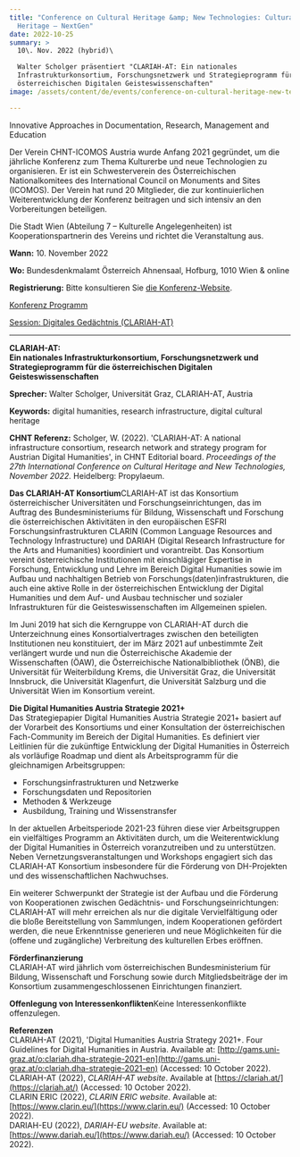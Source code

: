 ```yaml
---
title: "Conference on Cultural Heritage &amp; New Technologies: Cultural
  Heritage – NextGen"
date: 2022-10-25
summary: >
  10\. Nov. 2022 (hybrid)\

  Walter Scholger präsentiert "CLARIAH-AT: Ein nationales
  Infrastrukturkonsortium, Forschungsnetzwerk und Strategieprogramm für die
  österreichischen Digitalen Geisteswissenschaften"
image: /assets/content/de/events/conference-on-cultural-heritage-new-technologies-cultural-heritage-nextgen-2/image.png

---
```


Innovative Approaches in Documentation, Research, Management and Education

Der Verein CHNT-ICOMOS Austria wurde Anfang 2021 gegründet, um die jährliche Konferenz zum Thema Kulturerbe und neue Technologien zu organisieren. Er ist ein Schwesterverein des Österreichischen Nationalkomitees des International Council on Monuments and Sites (ICOMOS). Der Verein hat rund 20 Mitglieder, die zur kontinuierlichen Weiterentwicklung der Konferenz beitragen und sich intensiv an den Vorbereitungen beteiligen.

Die Stadt Wien (Abteilung 7 – Kulturelle Angelegenheiten) ist Kooperationspartnerin des Vereins und richtet die Veranstaltung aus.

**Wann:** 10. November 2022

**Wo:** Bundesdenkmalamt Österreich Ahnensaal, Hofburg, 1010 Wien & online

**Registrierung:** Bitte konsultieren Sie [die Konferenz-Website](https://chnt.at/shop-tickets/).

[Konferenz Programm](https://chnt.at/programme/)

[Session: Digitales Gedächtnis (CLARIAH-AT)](https://chnt.at/programme/#toggle-id-10)

***

**CLARIAH-AT:\
Ein nationales Infrastrukturkonsortium, Forschungsnetzwerk und Strategieprogramm für die österreichischen Digitalen Geisteswissenschaften**

**Sprecher:** Walter Scholger, Universität Graz, CLARIAH-AT, Austria

**Keywords:** digital humanities, research infrastructure, digital cultural heritage

**CHNT Referenz:** Scholger, W. (2022). 'CLARIAH-AT: A national infrastructure consortium, research network and strategy program for Austrian Digital Humanities', in CHNT Editorial board. *Proceedings of the 27th International Conference on Cultural Heritage and New Technologies, November 2022.* Heidelberg: Propylaeum.

**Das CLARIAH-AT Konsortium**CLARIAH-AT ist das Konsortium österreichischer Universitäten und Forschungseinrichtungen, das im Auftrag des Bundesministeriums für Bildung, Wissenschaft und Forschung die österreichischen Aktivitäten in den europäischen ESFRI Forschungsinfrastrukturen CLARIN (Common Language Resources and Technology Infrastructure) und DARIAH (Digital Research Infrastructure for the Arts and Humanities) koordiniert und vorantreibt. Das Konsortium vereint österreichische Institutionen mit einschlägiger Expertise in Forschung, Entwicklung und Lehre im Bereich Digital Humanities sowie im Aufbau und nachhaltigen Betrieb von Forschungs(daten)infrastrukturen, die auch eine aktive Rolle in der österreichischen Entwicklung der Digital Humanities und dem Auf- und Ausbau technischer und sozialer Infrastrukturen für die Geisteswissenschaften im Allgemeinen spielen.

Im Juni 2019 hat sich die Kerngruppe von CLARIAH-AT durch die Unterzeichnung eines Konsortialvertrages zwischen den beteiligten Institutionen neu konstituiert, der im März 2021 auf unbestimmte Zeit verlängert wurde und nun die Österreichische Akademie der Wissenschaften (ÖAW), die Österreichische Nationalbibliothek (ÖNB), die Universität für Weiterbildung Krems, die Universität Graz, die Universität Innsbruck, die Universität Klagenfurt, die Universität Salzburg und die Universität Wien im Konsortium vereint.

**Die Digital Humanities Austria Strategie 2021+**\
Das Strategiepapier Digital Humanities Austria Strategie 2021+ basiert auf der Vorarbeit des Konsortiums und einer Konsultation der österreichischen Fach-Community im Bereich der Digital Humanities. Es definiert vier Leitlinien für die zukünftige Entwicklung der Digital Humanities in Österreich als vorläufige Roadmap und dient als Arbeitsprogramm für die gleichnamigen Arbeitsgruppen:

* Forschungsinfrastrukturen und Netzwerke
* Forschungsdaten und Repositorien
* Methoden & Werkzeuge
* Ausbildung, Training und Wissenstransfer

In der aktuellen Arbeitsperiode 2021-23 führen diese vier Arbeitsgruppen ein vielfältiges Programm an Aktivitäten durch, um die Weiterentwicklung der Digital Humanities in Österreich voranzutreiben und zu unterstützen. Neben Vernetzungsveranstaltungen und Workshops engagiert sich das CLARIAH-AT Konsortium insbesondere für die Förderung von DH-Projekten und des wissenschaftlichen Nachwuchses.

Ein weiterer Schwerpunkt der Strategie ist der Aufbau und die Förderung von Kooperationen zwischen Gedächtnis- und Forschungseinrichtungen: CLARIAH-AT will mehr erreichen als nur die digitale Vervielfältigung oder die bloße Bereitstellung von Sammlungen, indem Kooperationen gefördert werden, die neue Erkenntnisse generieren und neue Möglichkeiten für die (offene und zugängliche) Verbreitung des kulturellen Erbes eröffnen.

**Förderfinanzierung**\
CLARIAH-AT wird jährlich vom österreichischen Bundesministerium für Bildung, Wissenschaft und Forschung sowie durch Mitgliedsbeiträge der im Konsortium zusammengeschlossenen Einrichtungen finanziert.

**Offenlegung von Interessenkonflikten**Keine Interessenkonflikte offenzulegen.

**Referenzen**\
CLARIAH-AT (2021), 'Digital Humanities Austria Strategy 2021+. Four Guidelines for Digital Humanities in Austria. Available at: [http://gams.uni-graz.at/o:clariah.dha-strategie-2021-en](http://gams.uni-graz.at/o:clariah.dha-strategie-2021-en) (Accessed: 10 October 2022).\
CLARIAH-AT (2022), *CLARIAH-AT website*. Available at [https://clariah.at/](https://clariah.at/) (Accessed: 10 October 2022).\
CLARIN ERIC (2022), *CLARIN ERIC website*. Available at: [https://www.clarin.eu/](https://www.clarin.eu/) (Accessed: 10 October 2022).\
DARIAH-EU (2022), *DARIAH-EU* *website*. Available at: [https://www.dariah.eu/](https://www.dariah.eu/) (Accessed: 10 October 2022).
